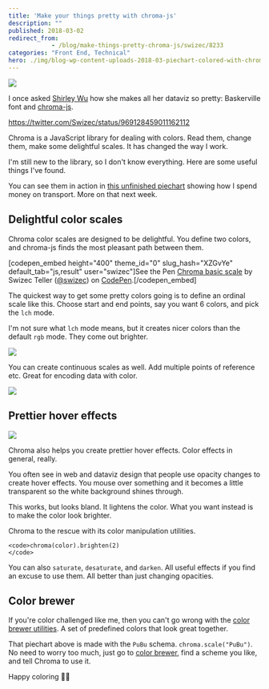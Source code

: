 ```yaml
---
title: 'Make your things pretty with chroma-js'
description: ""
published: 2018-03-02
redirect_from: 
            - /blog/make-things-pretty-chroma-js/swizec/8233
categories: "Front End, Technical"
hero: ./img/blog-wp-content-uploads-2018-03-piechart-colored-with-chromajs.png
---
```


![](./img/blog-wp-content-uploads-2018-03-piechart-colored-with-chromajs.png)

I once asked [Shirley Wu](https://twitter.com/sxywu) how she makes all her dataviz so pretty: Baskerville font and [chroma-js](https://github.com/gka/chroma.js).

<https://twitter.com/Swizec/status/969128459011162112>

Chroma is a JavaScript library for dealing with colors. Read them, change them, make some delightful scales. It has changed the way I work.

I'm still new to the library, so I don't know everything. Here are some useful things I've found.

You can see them in action in [this unfinished piechart](https://build-bwwgxbfasv.now.sh/) showing how I spend money on transport. More on that next week.

## Delightful color scales

Chroma color scales are designed to be delightful. You define two colors, and chroma-js finds the most pleasant path between them.

\[codepen_embed height="400" theme_id="0" slug_hash="XZGvYe" default_tab="js,result" user="swizec"]See the Pen [Chroma basic scale](https://codepen.io/swizec/pen/XZGvYe/) by Swizec Teller ([@swizec](https://codepen.io/swizec)) on [CodePen](https://codepen.io).\[/codepen_embed]

The quickest way to get some pretty colors going is to define an ordinal scale like this. Choose start and end points, say you want 6 colors, and pick the `lch` mode.

I'm not sure what `lch` mode means, but it creates nicer colors than the default `rgb` mode. They come out brighter.

![](./img/blog-wp-content-uploads-2018-03-lch-vs-rgb.png)

You can create continuous scales as well. Add multiple points of reference etc. Great for encoding data with color.

![](./img/blog-wp-content-uploads-2018-03-continuous-scales.png)

## Prettier hover effects

![](./img/blog-wp-content-uploads-2018-03-hover-effect.gif)

Chroma also helps you create prettier hover effects. Color effects in general, really.

You often see in web and dataviz design that people use opacity changes to create hover effects. You mouse over something and it becomes a little transparent so the white background shines through.

This works, but looks bland. It lightens the color. What you want instead is to make the color look brighter.

Chroma to the rescue with its color manipulation utilities.

```undefined
<code>chroma(color).brighten(2)
</code>
```

You can also `saturate`, `desaturate`, and `darken`. All useful effects if you find an excuse to use them. All better than just changing opacities.

## Color brewer

If you're color challenged like me, then you can't go wrong with the [color brewer utilities](http://colorbrewer2.org/#type=sequential&scheme=BuGn&n=3). A set of predefined colors that look great together.

That piechart above is made with the `PuBu` schema. `chroma.scale("PuBu")`. No need to worry too much, just go to [color brewer](http://colorbrewer2.org/#type=sequential&scheme=BuGn&n=3), find a scheme you like, and tell Chroma to use it.

Happy coloring 🙏🏻
